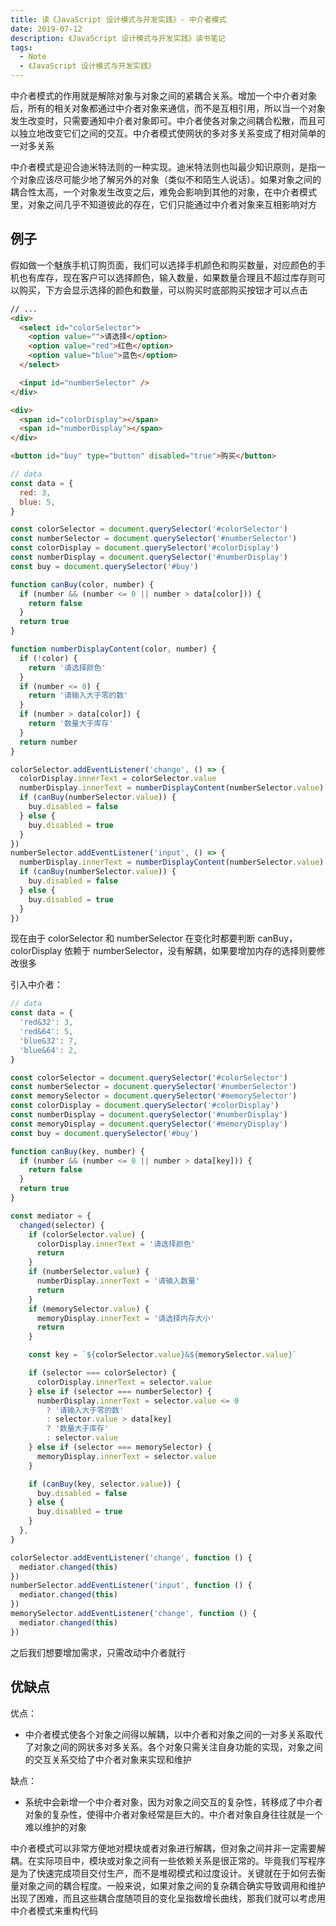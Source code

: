 ```yaml
---
title: 读《JavaScript 设计模式与开发实践》- 中介者模式
date: 2019-07-12
description: 《JavaScript 设计模式与开发实践》读书笔记
tags:
  - Note
  - 《JavaScript 设计模式与开发实践》
---
```


中介者模式的作用就是解除对象与对象之间的紧耦合关系。增加一个中介者对象后，所有的相关对象都通过中介者对象来通信，而不是互相引用，所以当一个对象发生改变时，只需要通知中介者对象即可。中介者使各对象之间耦合松散，而且可以独立地改变它们之间的交互。中介者模式使网状的多对多关系变成了相对简单的一对多关系

中介者模式是迎合迪米特法则的一种实现。迪米特法则也叫最少知识原则，是指一个对象应该尽可能少地了解另外的对象（类似不和陌生人说话）。如果对象之间的耦合性太高，一个对象发生改变之后，难免会影响到其他的对象，在中介者模式里，对象之间几乎不知道彼此的存在，它们只能通过中介者对象来互相影响对方

## 例子

假如做一个魅族手机订购页面，我们可以选择手机颜色和购买数量，对应颜色的手机也有库存，现在客户可以选择颜色，输入数量，如果数量合理且不超过库存则可以购买，下方会显示选择的颜色和数量，可以购买时底部购买按钮才可以点击

```html
// ...
<div>
  <select id="colorSelector">
    <option value="">请选择</option>
    <option value="red">红色</option>
    <option value="blue">蓝色</option>
  </select>

  <input id="numberSelector" />
</div>

<div>
  <span id="colorDisplay"></span>
  <span id="numberDisplay"></span>
</div>

<button id="buy" type="button" disabled="true">购买</button>
```

```js
// data
const data = {
  red: 3,
  blue: 5,
}

const colorSelector = document.querySelector('#colorSelector')
const numberSelector = document.querySelector('#numberSelector')
const colorDisplay = document.querySelector('#colorDisplay')
const numberDisplay = document.querySelector('#numberDisplay')
const buy = document.querySelector('#buy')

function canBuy(color, number) {
  if (number && (number <= 0 || number > data[color])) {
    return false
  }
  return true
}

function numberDisplayContent(color, number) {
  if (!color) {
    return '请选择颜色'
  }
  if (number <= 0) {
    return '请输入大于零的数'
  }
  if (number > data[color]) {
    return '数量大于库存'
  }
  return number
}

colorSelector.addEventListener('change', () => {
  colorDisplay.innerText = colorSelector.value
  numberDisplay.innerText = numberDisplayContent(numberSelector.value)
  if (canBuy(numberSelector.value)) {
    buy.disabled = false
  } else {
    buy.disabled = true
  }
})
numberSelector.addEventListener('input', () => {
  numberDisplay.innerText = numberDisplayContent(numberSelector.value)
  if (canBuy(numberSelector.value)) {
    buy.disabled = false
  } else {
    buy.disabled = true
  }
})
```

现在由于 colorSelector 和 numberSelector 在变化时都要判断 canBuy，colorDisplay 依赖于 numberSelector，没有解耦，如果要增加内存的选择则要修改很多

引入中介者：

```js
// data
const data = {
  'red&32': 3,
  'red&64': 5,
  'blue&32': 7,
  'blue&64': 2,
}

const colorSelector = document.querySelector('#colorSelector')
const numberSelector = document.querySelector('#numberSelector')
const memorySelector = document.querySelector('#memorySelector')
const colorDisplay = document.querySelector('#colorDisplay')
const numberDisplay = document.querySelector('#numberDisplay')
const memoryDisplay = document.querySelector('#memoryDisplay')
const buy = document.querySelector('#buy')

function canBuy(key, number) {
  if (number && (number <= 0 || number > data[key])) {
    return false
  }
  return true
}

const mediator = {
  changed(selector) {
    if (colorSelector.value) {
      colorDisplay.innerText = '请选择颜色'
      return
    }
    if (numberSelector.value) {
      numberDisplay.innerText = '请输入数量'
      return
    }
    if (memorySelector.value) {
      memoryDisplay.innerText = '请选择内存大小'
      return 
    }

    const key = `${colorSelector.value}&${memorySelector.value}`

    if (selector === colorSelector) {
      colorDisplay.innerText = selector.value
    } else if (selector === numberSelector) {
      numberDisplay.innerText = selector.value <= 0
        ? '请输入大于零的数'
        : selector.value > data[key]
        ? '数量大于库存'
        : selector.value
    } else if (selector === memorySelector) {
      memoryDisplay.innerText = selector.value
    }

    if (canBuy(key, selector.value)) {
      buy.disabled = false
    } else {
      buy.disabled = true
    }
  },
}

colorSelector.addEventListener('change', function () {
  mediator.changed(this)
})
numberSelector.addEventListener('input', function () {
  mediator.changed(this)
})
memorySelector.addEventListener('change', function () {
  mediator.changed(this)
})
```

之后我们想要增加需求，只需改动中介者就行

## 优缺点

优点：

* 中介者模式使各个对象之间得以解耦，以中介者和对象之间的一对多关系取代了对象之间的网状多对多关系。各个对象只需关注自身功能的实现，对象之间的交互关系交给了中介者对象来实现和维护

缺点：

* 系统中会新增一个中介者对象，因为对象之间交互的复杂性，转移成了中介者对象的复杂性，使得中介者对象经常是巨大的。中介者对象自身往往就是一个难以维护的对象

中介者模式可以非常方便地对模块或者对象进行解耦，但对象之间并非一定需要解耦。在实际项目中，模块或对象之间有一些依赖关系是很正常的。毕竟我们写程序是为了快速完成项目交付生产，而不是堆砌模式和过度设计。关键就在于如何去衡量对象之间的耦合程度。一般来说，如果对象之间的复杂耦合确实导致调用和维护出现了困难，而且这些耦合度随项目的变化呈指数增长曲线，那我们就可以考虑用中介者模式来重构代码
